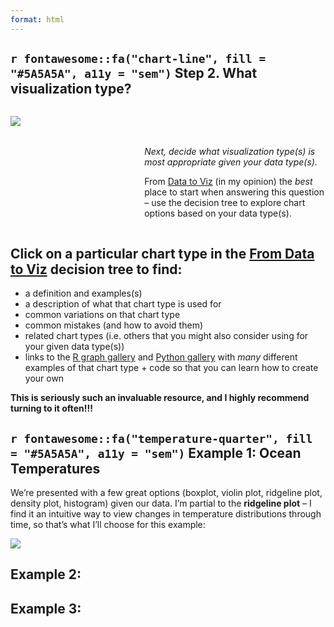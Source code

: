 ```yaml
---
format: html
---
```


## `r fontawesome::fa("chart-line", fill = "#5A5A5A", a11y = "sem")` Step 2. What visualization type?

:::: {.columns}
::: {.column width="40%"}
![](media/data_to_viz.png){fig-align="center"}
:::

::: {.column width="60%"}
<br>
<br>

*Next, decide what visualization type(s) is most appropriate given your data type(s).*

From [Data to Viz](https://www.data-to-viz.com/) (in my opinion) the *best* place to start when answering this question -- use the decision tree to explore chart options based on your data type(s). 
:::
::::

::: callout-tip
## Click on a particular chart type in the [From Data to Viz](https://www.data-to-viz.com/) decision tree to find:

- a definition and examples(s)
- a description of what that chart type is used for
- common variations on that chart type
- common mistakes (and how to avoid them)
- related chart types (i.e. others that you might also consider using for your given data type(s))
- links to the [R graph gallery](https://r-graph-gallery.com/index.html) and [Python gallery](https://www.python-graph-gallery.com/) with *many* different examples of that chart type + code so that you can learn how to create your own

**This is seriously such an invaluable resource, and I highly recommend turning to it often!!!**
:::

::: panel-tabset

## **`r fontawesome::fa("temperature-quarter", fill = "#5A5A5A", a11y = "sem")` Example 1:** Ocean Temperatures

We're presented with a few great options (boxplot, violin plot, ridgeline plot, density plot, histogram) given our data. I'm partial to the **ridgeline plot** -- I find it an intuitive way to view changes in temperature distributions through time, so that's what I'll choose for this example:

![](media/ggridges.gif){fig-align="center"}

## **Example 2:**

## **Example 3:**

:::
